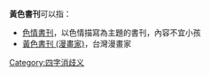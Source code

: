 '''黃色書刊'''可以指：
* [[色情書刊|色情書刊]]，以色情描寫為主題的書刊，內容不宜小孩
* [[黃色書刊_(漫畫家)|黃色書刊 (漫畫家)]]，台灣漫畫家
{{disambig}}

[[Category:四字消歧义|Category:四字消歧义]]